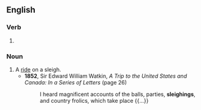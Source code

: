 ==English==

===Verb===
{{head|en|verb form}}

# {{present participle of|sleigh|lang=en|nocat=1}}

===Noun===
{{en-noun}}

# A [[ride]] on a sleigh.
#* '''1852''', Sir Edward William Watkin, ''A Trip to the United States and Canada: In a Series of Letters'' (page 26)
#*: I heard magnificent accounts of the balls, parties, '''sleighings''', and country frolics, which take place {{...}}